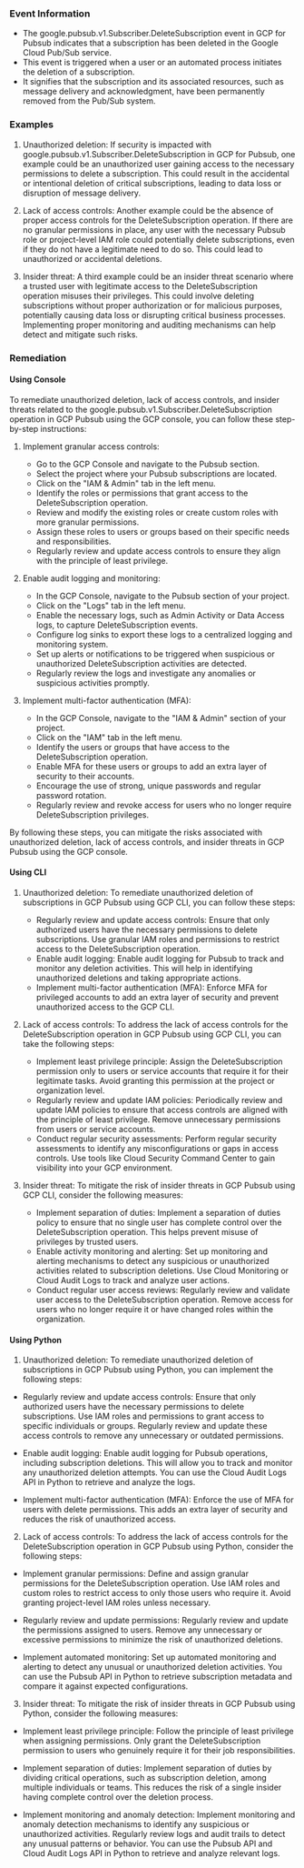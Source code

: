 
### Event Information

- The google.pubsub.v1.Subscriber.DeleteSubscription event in GCP for Pubsub indicates that a subscription has been deleted in the Google Cloud Pub/Sub service.
- This event is triggered when a user or an automated process initiates the deletion of a subscription.
- It signifies that the subscription and its associated resources, such as message delivery and acknowledgment, have been permanently removed from the Pub/Sub system.


### Examples

1. Unauthorized deletion: If security is impacted with google.pubsub.v1.Subscriber.DeleteSubscription in GCP for Pubsub, one example could be an unauthorized user gaining access to the necessary permissions to delete a subscription. This could result in the accidental or intentional deletion of critical subscriptions, leading to data loss or disruption of message delivery.

2. Lack of access controls: Another example could be the absence of proper access controls for the DeleteSubscription operation. If there are no granular permissions in place, any user with the necessary Pubsub role or project-level IAM role could potentially delete subscriptions, even if they do not have a legitimate need to do so. This could lead to unauthorized or accidental deletions.

3. Insider threat: A third example could be an insider threat scenario where a trusted user with legitimate access to the DeleteSubscription operation misuses their privileges. This could involve deleting subscriptions without proper authorization or for malicious purposes, potentially causing data loss or disrupting critical business processes. Implementing proper monitoring and auditing mechanisms can help detect and mitigate such risks.

### Remediation

#### Using Console

To remediate unauthorized deletion, lack of access controls, and insider threats related to the google.pubsub.v1.Subscriber.DeleteSubscription operation in GCP Pubsub using the GCP console, you can follow these step-by-step instructions:

1. Implement granular access controls:
   - Go to the GCP Console and navigate to the Pubsub section.
   - Select the project where your Pubsub subscriptions are located.
   - Click on the "IAM & Admin" tab in the left menu.
   - Identify the roles or permissions that grant access to the DeleteSubscription operation.
   - Review and modify the existing roles or create custom roles with more granular permissions.
   - Assign these roles to users or groups based on their specific needs and responsibilities.
   - Regularly review and update access controls to ensure they align with the principle of least privilege.

2. Enable audit logging and monitoring:
   - In the GCP Console, navigate to the Pubsub section of your project.
   - Click on the "Logs" tab in the left menu.
   - Enable the necessary logs, such as Admin Activity or Data Access logs, to capture DeleteSubscription events.
   - Configure log sinks to export these logs to a centralized logging and monitoring system.
   - Set up alerts or notifications to be triggered when suspicious or unauthorized DeleteSubscription activities are detected.
   - Regularly review the logs and investigate any anomalies or suspicious activities promptly.

3. Implement multi-factor authentication (MFA):
   - In the GCP Console, navigate to the "IAM & Admin" section of your project.
   - Click on the "IAM" tab in the left menu.
   - Identify the users or groups that have access to the DeleteSubscription operation.
   - Enable MFA for these users or groups to add an extra layer of security to their accounts.
   - Encourage the use of strong, unique passwords and regular password rotation.
   - Regularly review and revoke access for users who no longer require DeleteSubscription privileges.

By following these steps, you can mitigate the risks associated with unauthorized deletion, lack of access controls, and insider threats in GCP Pubsub using the GCP console.

#### Using CLI

1. Unauthorized deletion: To remediate unauthorized deletion of subscriptions in GCP Pubsub using GCP CLI, you can follow these steps:
   - Regularly review and update access controls: Ensure that only authorized users have the necessary permissions to delete subscriptions. Use granular IAM roles and permissions to restrict access to the DeleteSubscription operation.
   - Enable audit logging: Enable audit logging for Pubsub to track and monitor any deletion activities. This will help in identifying unauthorized deletions and taking appropriate actions.
   - Implement multi-factor authentication (MFA): Enforce MFA for privileged accounts to add an extra layer of security and prevent unauthorized access to the GCP CLI.

2. Lack of access controls: To address the lack of access controls for the DeleteSubscription operation in GCP Pubsub using GCP CLI, you can take the following steps:
   - Implement least privilege principle: Assign the DeleteSubscription permission only to users or service accounts that require it for their legitimate tasks. Avoid granting this permission at the project or organization level.
   - Regularly review and update IAM policies: Periodically review and update IAM policies to ensure that access controls are aligned with the principle of least privilege. Remove unnecessary permissions from users or service accounts.
   - Conduct regular security assessments: Perform regular security assessments to identify any misconfigurations or gaps in access controls. Use tools like Cloud Security Command Center to gain visibility into your GCP environment.

3. Insider threat: To mitigate the risk of insider threats in GCP Pubsub using GCP CLI, consider the following measures:
   - Implement separation of duties: Implement a separation of duties policy to ensure that no single user has complete control over the DeleteSubscription operation. This helps prevent misuse of privileges by trusted users.
   - Enable activity monitoring and alerting: Set up monitoring and alerting mechanisms to detect any suspicious or unauthorized activities related to subscription deletions. Use Cloud Monitoring or Cloud Audit Logs to track and analyze user actions.
   - Conduct regular user access reviews: Regularly review and validate user access to the DeleteSubscription operation. Remove access for users who no longer require it or have changed roles within the organization.

#### Using Python

1. Unauthorized deletion: To remediate unauthorized deletion of subscriptions in GCP Pubsub using Python, you can implement the following steps:

- Regularly review and update access controls: Ensure that only authorized users have the necessary permissions to delete subscriptions. Use IAM roles and permissions to grant access to specific individuals or groups. Regularly review and update these access controls to remove any unnecessary or outdated permissions.

- Enable audit logging: Enable audit logging for Pubsub operations, including subscription deletions. This will allow you to track and monitor any unauthorized deletion attempts. You can use the Cloud Audit Logs API in Python to retrieve and analyze the logs.

- Implement multi-factor authentication (MFA): Enforce the use of MFA for users with delete permissions. This adds an extra layer of security and reduces the risk of unauthorized access.

2. Lack of access controls: To address the lack of access controls for the DeleteSubscription operation in GCP Pubsub using Python, consider the following steps:

- Implement granular permissions: Define and assign granular permissions for the DeleteSubscription operation. Use IAM roles and custom roles to restrict access to only those users who require it. Avoid granting project-level IAM roles unless necessary.

- Regularly review and update permissions: Regularly review and update the permissions assigned to users. Remove any unnecessary or excessive permissions to minimize the risk of unauthorized deletions.

- Implement automated monitoring: Set up automated monitoring and alerting to detect any unusual or unauthorized deletion activities. You can use the Pubsub API in Python to retrieve subscription metadata and compare it against expected configurations.

3. Insider threat: To mitigate the risk of insider threats in GCP Pubsub using Python, consider the following measures:

- Implement least privilege principle: Follow the principle of least privilege when assigning permissions. Only grant the DeleteSubscription permission to users who genuinely require it for their job responsibilities.

- Implement separation of duties: Implement separation of duties by dividing critical operations, such as subscription deletion, among multiple individuals or teams. This reduces the risk of a single insider having complete control over the deletion process.

- Implement monitoring and anomaly detection: Implement monitoring and anomaly detection mechanisms to identify any suspicious or unauthorized activities. Regularly review logs and audit trails to detect any unusual patterns or behavior. You can use the Pubsub API and Cloud Audit Logs API in Python to retrieve and analyze relevant logs.

